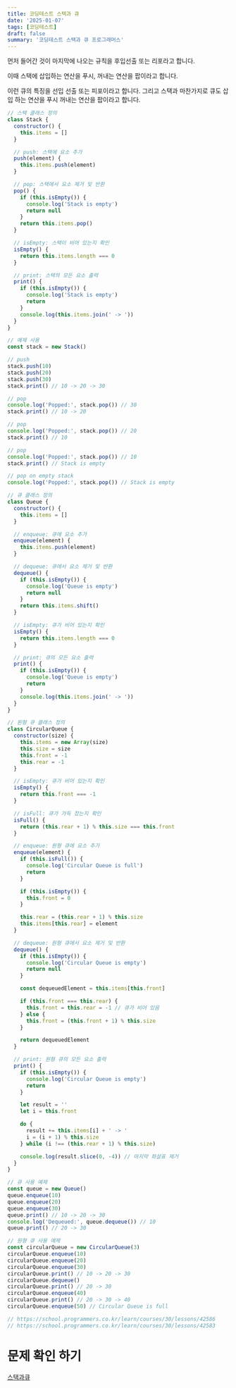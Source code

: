 ```yaml
---
title: 코딩테스트 스택과 큐
date: '2025-01-07'
tags: [코딩테스트]
draft: false
summary: '코딩테스트 스택과 큐 프로그래머스'
---
```


먼저 들어간 것이 마지막에 나오는 규칙을 후입선출 또는 리포라고 합니다.

이때 스택에 삽입하는 연산을 푸시, 꺼내는 연산을 팝이라고 합니다.

이런 큐의 특징을 선입 선출 또는 피포이라고 합니다. 그리고 스택과 마찬가지로 큐도 삽입 하는 연산을 푸시 꺼내는 연산을 팝이라고 합니다.

```jsx
// 스택 클래스 정의
class Stack {
  constructor() {
    this.items = []
  }

  // push: 스택에 요소 추가
  push(element) {
    this.items.push(element)
  }

  // pop: 스택에서 요소 제거 및 반환
  pop() {
    if (this.isEmpty()) {
      console.log('Stack is empty')
      return null
    }
    return this.items.pop()
  }

  // isEmpty: 스택이 비어 있는지 확인
  isEmpty() {
    return this.items.length === 0
  }

  // print: 스택의 모든 요소 출력
  print() {
    if (this.isEmpty()) {
      console.log('Stack is empty')
      return
    }
    console.log(this.items.join(' -> '))
  }
}

// 예제 사용
const stack = new Stack()

// push
stack.push(10)
stack.push(20)
stack.push(30)
stack.print() // 10 -> 20 -> 30

// pop
console.log('Popped:', stack.pop()) // 30
stack.print() // 10 -> 20

// pop
console.log('Popped:', stack.pop()) // 20
stack.print() // 10

// pop
console.log('Popped:', stack.pop()) // 10
stack.print() // Stack is empty

// pop on empty stack
console.log('Popped:', stack.pop()) // Stack is empty
```

```jsx
// 큐 클래스 정의
class Queue {
  constructor() {
    this.items = []
  }

  // enqueue: 큐에 요소 추가
  enqueue(element) {
    this.items.push(element)
  }

  // dequeue: 큐에서 요소 제거 및 반환
  dequeue() {
    if (this.isEmpty()) {
      console.log('Queue is empty')
      return null
    }
    return this.items.shift()
  }

  // isEmpty: 큐가 비어 있는지 확인
  isEmpty() {
    return this.items.length === 0
  }

  // print: 큐의 모든 요소 출력
  print() {
    if (this.isEmpty()) {
      console.log('Queue is empty')
      return
    }
    console.log(this.items.join(' -> '))
  }
}

// 원형 큐 클래스 정의
class CircularQueue {
  constructor(size) {
    this.items = new Array(size)
    this.size = size
    this.front = -1
    this.rear = -1
  }

  // isEmpty: 큐가 비어 있는지 확인
  isEmpty() {
    return this.front === -1
  }

  // isFull: 큐가 가득 찼는지 확인
  isFull() {
    return (this.rear + 1) % this.size === this.front
  }

  // enqueue: 원형 큐에 요소 추가
  enqueue(element) {
    if (this.isFull()) {
      console.log('Circular Queue is full')
      return
    }

    if (this.isEmpty()) {
      this.front = 0
    }

    this.rear = (this.rear + 1) % this.size
    this.items[this.rear] = element
  }

  // dequeue: 원형 큐에서 요소 제거 및 반환
  dequeue() {
    if (this.isEmpty()) {
      console.log('Circular Queue is empty')
      return null
    }

    const dequeuedElement = this.items[this.front]

    if (this.front === this.rear) {
      this.front = this.rear = -1 // 큐가 비어 있음
    } else {
      this.front = (this.front + 1) % this.size
    }

    return dequeuedElement
  }

  // print: 원형 큐의 모든 요소 출력
  print() {
    if (this.isEmpty()) {
      console.log('Circular Queue is empty')
      return
    }

    let result = ''
    let i = this.front

    do {
      result += this.items[i] + ' -> '
      i = (i + 1) % this.size
    } while (i !== (this.rear + 1) % this.size)

    console.log(result.slice(0, -4)) // 마지막 화살표 제거
  }
}

// 큐 사용 예제
const queue = new Queue()
queue.enqueue(10)
queue.enqueue(20)
queue.enqueue(30)
queue.print() // 10 -> 20 -> 30
console.log('Dequeued:', queue.dequeue()) // 10
queue.print() // 20 -> 30

// 원형 큐 사용 예제
const circularQueue = new CircularQueue(3)
circularQueue.enqueue(10)
circularQueue.enqueue(20)
circularQueue.enqueue(30)
circularQueue.print() // 10 -> 20 -> 30
circularQueue.dequeue()
circularQueue.print() // 20 -> 30
circularQueue.enqueue(40)
circularQueue.print() // 20 -> 30 -> 40
circularQueue.enqueue(50) // Circular Queue is full

// https://school.programmers.co.kr/learn/courses/30/lessons/42586
// https://school.programmers.co.kr/learn/courses/30/lessons/42583
```

# 문제 확인 하기

[스택과큐](https://www.notion.so/1744843169a980babde6f0e4879bc38a?pvs=21)
